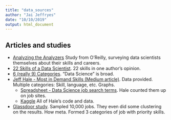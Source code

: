 ```yaml
---
title: "data_sources"
author: "Jai Jeffryes"
date: "10/10/2019"
output: html_document
---
```


## Articles and studies
- [Analyzing the Analyzers](https://www.oreilly.com/data/free/files/analyzing-the-analyzers.pdf) Study from O'Reilly, surveying data scientists themselves about their skills and careers.
- [22 Skills of a Data Scientist](https://dataconomy.com/2014/09/the-22-skills-of-a-data-scientist/). 22 skills in one author's opinion.
- [6 (really 9) Categories](https://www.datasciencecentral.com/profiles/blogs/six-categories-of-data-scientists). "Data Science" is broad.
- [Jeff Hale - Most in Demand Skills (Medium article)](https://towardsdatascience.com/the-most-in-demand-skills-for-data-scientists-4a4a8db896db). Data provided. Multiple categories: Skill, language, etc. Graphs.
  - [Spreadsheet - Data Science job search terms](https://docs.google.com/spreadsheets/d/1df7QTgdAOItQJadLoMHlIZH3AsQ2j2_yoyvHOpsy9qU/edit#gid=1072460513). Hale counted them up on job sites.
  - [Kaggle](https://www.kaggle.com/discdiver/the-most-in-demand-skills-for-data-scientists/) All of Hale's code and data.
- [Glassdoor study](https://www.glassdoor.com/research/data-scientist-personas/). Sampled 10,000 jobs. They even did some clustering on the results. How meta. Formed 3 categories of job with priority skills.